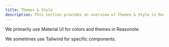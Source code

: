 ```yaml
---
title: Themes & Style
description: This section provides an overview of Themes & Style in Reasonote.
---
```


We primarily use Material UI for colors and themes in Reasonote.

We sometimes use Tailwind for specific components.